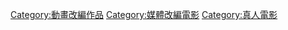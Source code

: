 [[Category:動畫改編作品|Category:動畫改編作品]]
[[Category:媒體改編電影|Category:媒體改編電影]]
[[Category:真人電影|Category:真人電影]]